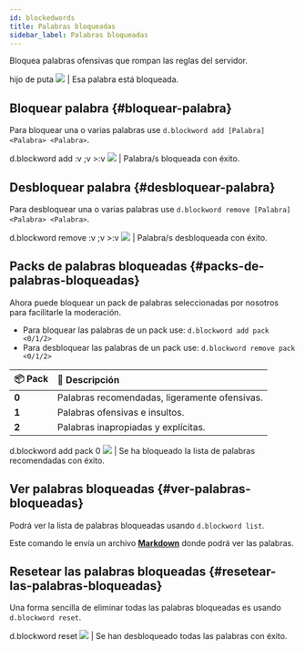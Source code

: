 ```yaml
---
id: blockedwords
title: Palabras bloqueadas
sidebar_label: Palabras bloqueadas
---
```


Bloquea palabras ofensivas que rompan las reglas del servidor.

<DiscordMessages>
  <DiscordMessage author="Usuario" avatar="red"><span class="red-text">hijo de puta</span></DiscordMessage>
  <discord-message author="D-Safe" avatar="https://i.imgur.com/FFBgOWE.png" bot='true' verified='true'><img className="discord-emoji" src="https://cdn.discordapp.com/emojis/657955119886893057.gif?v=1"></img> | Esa palabra está bloqueada.</discord-message>
</DiscordMessages>

## Bloquear palabra {#bloquear-palabra}
Para bloquear una o varias palabras use `d.blockword add [Palabra] <Palabra> <Palabra>`.

<DiscordMessages>
  <DiscordMessage author="Usuario" avatar="red">d.blockword add :v ;v >:v</DiscordMessage>
  <discord-message author="D-Safe" avatar="https://i.imgur.com/FFBgOWE.png" bot='true' verified='true'><img className="discord-emoji" src="https://cdn.discordapp.com/emojis/656224418946744320.gif?1"></img> | Palabra/s bloqueada con éxito.</discord-message>
</DiscordMessages>

## Desbloquear palabra {#desbloquear-palabra}
Para desbloquear una o varias palabras use `d.blockword remove [Palabra] <Palabra> <Palabra>`.

<DiscordMessages>
  <DiscordMessage author="Usuario" avatar="red">d.blockword remove :v ;v >:v</DiscordMessage>
  <discord-message author="D-Safe" avatar="https://i.imgur.com/FFBgOWE.png" bot='true' verified='true'><img className="discord-emoji" src="https://cdn.discordapp.com/emojis/656224418946744320.gif?1"></img> | Palabra/s desbloqueada con éxito.</discord-message>
</DiscordMessages>

## Packs de palabras bloqueadas {#packs-de-palabras-bloqueadas}
Ahora puede bloquear un pack de palabras seleccionadas por nosotros para facilitarle la moderación.

* Para bloquear las palabras de un pack use: `d.blockword add pack <0/1/2>`
* Para desbloquear las palabras de un pack use: `d.blockword remove pack <0/1/2>`

| 📦 Pack | 📣 Descripción |
| :--- | :--- |
| **0** | Palabras recomendadas, ligeramente ofensivas. | 
| **1** | Palabras ofensivas e insultos. | 
| **2** | Palabras inapropiadas y explícitas. | 

<DiscordMessages>
  <DiscordMessage author="Usuario" avatar="red">d.blockword add pack 0</DiscordMessage>
  <discord-message author="D-Safe" avatar="https://i.imgur.com/FFBgOWE.png" bot='true' verified='true'>
  <img className="discord-emoji" src="https://cdn.discordapp.com/emojis/656224418946744320.gif?1"></img> | Se ha bloqueado la lista de palabras recomendadas con éxito.
  </discord-message>
</DiscordMessages>

## Ver palabras bloqueadas {#ver-palabras-bloqueadas}
Podrá ver la lista de palabras bloqueadas usando `d.blockword list`.

Este comando le envía un archivo **[Markdown](https://es.wikipedia.org/wiki/Markdown)** donde podrá ver las palabras.

## Resetear las palabras bloqueadas {#resetear-las-palabras-bloqueadas}
Una forma sencilla de eliminar todas las palabras bloqueadas es usando `d.blockword reset`.

<DiscordMessages>
  <DiscordMessage author="Usuario" avatar="red">d.blockword reset</DiscordMessage>
  <discord-message author="D-Safe" avatar="https://i.imgur.com/FFBgOWE.png" bot='true' verified='true'><img className="discord-emoji" src="https://cdn.discordapp.com/emojis/656224418946744320.gif?1"></img> | Se han desbloqueado todas las palabras con éxito.</discord-message>
</DiscordMessages>